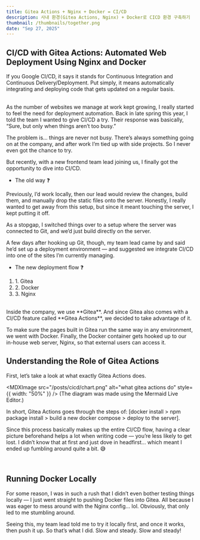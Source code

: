 ```yaml
---
title: Gitea Actions + Nginx + Docker = CI/CD
description: 사내 환경(Gitea Actions, Nginx) + Docker로 CICD 환경 구축하기
thumbnail: /thumbnails/together.png
date: "Sep 27, 2025"
---
```


## CI/CD with Gitea Actions: Automated Web Deployment Using Nginx and Docker

If you Google CI/CD, it says it stands for Continuous Integration and Continuous Delivery/Deployment. Put simply, it means automatically integrating and deploying code that gets updated on a regular basis.

<br />
As the number of websites we manage at work kept growing, I really started to feel
the need for deployment automation. Back in late spring this year, I told the team
I wanted to give CI/CD a try. Their response was basically, “Sure, but only when
things aren’t too busy.”

The problem is… things are never not busy. There’s always something going on at the company, and after work I’m tied up with side projects. So I never even got the chance to try.

But recently, with a new frontend team lead joining us, I finally got the opportunity to dive into CI/CD.

<div className="bar" />

- The old way ❓

Previously, I’d work locally, then our lead would review the changes, build them, and manually drop the static files onto the server. Honestly, I really wanted to get away from this setup, but since it meant touching the server, I kept putting it off.

As a stopgap, I switched things over to a setup where the server was connected to Git, and we’d just build directly on the server.

A few days after hooking up Git, though, my team lead came by and said he’d set up a deployment environment — and suggested we integrate CI/CD into one of the sites I’m currently managing.

<div className="bar" />

- The new deployment flow ❓

<ol>
  <li>1. Gitea</li>
  <li>2. Docker</li>
  <li>3. Nginx</li>
</ol>
<br />
Inside the company, we use **Gitea**. And since Gitea also comes with a CI/CD
feature called **Gitea Actions**, we decided to take advantage of it.

To make sure the pages built in Gitea run the same way in any environment, we went with Docker. Finally, the Docker container gets hooked up to our in-house web server, Nginx, so that external users can access it.

<div className="bar" />

## Understanding the Role of Gitea Actions

First, let’s take a look at what exactly Gitea Actions does.

<MDXImage
  src="/posts/cicd/chart.png"
  alt="what gitea actions do"
  style={{ width: "50%" }}
/>
(The diagram was made using the Mermaid Live Editor.)

In short, Gitea Actions goes through the steps of:
[docker install > npm package install > build a new docker compose > deploy to the server].

Since this process basically makes up the entire CI/CD flow, having a clear picture beforehand helps a lot when writing code — you’re less likely to get lost. I didn’t know that at first and just dove in headfirst… which meant I ended up fumbling around quite a bit. 😅

<br />

## Running Docker Locally

For some reason, I was in such a rush that I didn’t even bother testing things locally — I just went straight to pushing Docker files into Gitea. All because I was eager to mess around with the Nginx config... lol. Obviously, that only led to me stumbling around.

Seeing this, my team lead told me to try it locally first, and once it works, then push it up. So that’s what I did. Slow and steady. Slow and steady!

<br />
<br />
